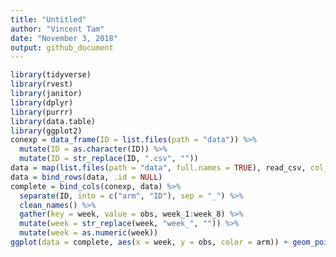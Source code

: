 ```yaml
---
title: "Untitled"
author: "Vincent Tam"
date: "November 3, 2018"
output: github_document
---
```


```r
library(tidyverse)
library(rvest)
library(janitor)
library(dplyr)
library(purrr)
library(data.table)
library(ggplot2)
conexp = data_frame(ID = list.files(path = "data")) %>%
  mutate(ID = as.character(ID)) %>%
  mutate(ID = str_replace(ID, ".csv", ""))
data = map(list.files(path = "data", full.names = TRUE), read_csv, col_names = TRUE) 
data = bind_rows(data, .id = NULL)
complete = bind_cols(conexp, data) %>%
  separate(ID, into = c("arm", "ID"), sep = "_") %>%
  clean_names() %>%
  gather(key = week, value = obs, week_1:week_8) %>%
  mutate(week = str_replace(week, "week_", "")) %>%
  mutate(week = as.numeric(week))
ggplot(data = complete, aes(x = week, y = obs, color = arm)) + geom_point() + geom_line() + labs(title = "Control vs Experimental, Week 1-8", x = "Week", y = "Observations")


 
  
  
```

